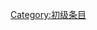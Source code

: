 {{catmore1|[[Wikipedia:木工专题|Wikipedia:木工专题]]}}
{{Articles by Quality| topic=木工|project=木工|format=TOC}}
{{Wikipedia category}}
{{emptycat}}

[[Category:初级条目|Category:初级条目]]
